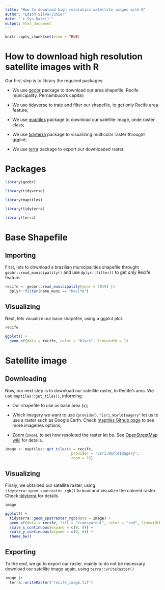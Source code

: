 ```yaml
---
title: "How to download high resolution satellite images with R"
author: "Edson Silva-Júnior"
date: "`r Sys.Date()`"
output: html_document
---
```


```r
knitr::opts_chunk$set(echo = TRUE)
```

# How to download high resolution satellite images with R

Our first step is to library the required packages: 

- We use [geobr](https://github.com/ipeaGIT/geobr) package to download our area shapefile, Recife municipality, Pernambuco's capital; 

- We use [tidyverse](https://www.tidyverse.org/packages) to trate and filter our shapefile, to get only Recife area feature;

- We use [maptiles](https://github.com/riatelab/maptilesmaptiles Github page) package to download our satellite image, onde raster class;

- We use [tidyterra](https://dieghernan.github.io/tidyterra) package to visualizing multicolar raster throught ggplot;

- We use [terra](https://github.com/ipeaGIT/geobr) package to export our downloaded raster.

# Packages 

```r
library(geobr)

library(tidyverse)

library(maptiles)

library(tidyterra)

library(terra)
```

# Base Shapefile

## Importing 

First, lets to download a brazilian municipalities shapefile throught `geobr::read_municipality()` and use `dplyr::filter()` to get only Recife feature.

```r
recife <- geobr::read_municipality(year = 2019) |> 
  dplyr::filter(name_muni == "Recife")

```

## Visualizing 

Next, lets vicualize our base shapefile, using a ggplot plot.

```r
recife

ggplot() +
  geom_sf(data = recife, color = "black", linewidth = 1)
```

# Satellite image

## Downloading

Now, our next step is to download our satellite raster, to Recife's area. We use `maptiles::get_tiles()`, informing:

- Our shapefile to use as base area (`x`);

- Which imagery we want to use (`provider`). `"Esri.WorldImagery"` let us to use a raster such as Google Earth. Check [maptiles Github page](https://github.com/riatelab/maptilesmaptiles Github page) to see more imageries options;

- Zoom (`zoom`), to set how resoluted the raster let be. See [OpenStreetMap wiki](https://wiki.openstreetmap.org/wiki/Zoom_levels) for details.

```r
image <- maptiles::get_tiles(x = recife,
                              provider = "Esri.WorldImagery",
                              zoom = 16)
```


## Visualizing 

Finaly, we obtained our satellite raster, using `tidyterra::geom_spatraster_rgb()` to load and visualize the colored raster. Check [tidyterra](https://dieghernan.github.io/tidyterra) for details.

```r
image

ggplot() +
  tidyterra::geom_spatraster_rgb(data = image) +
  geom_sf(data = recife, fill = "transparent", color = "red", linewidth = 1) +
  scale_x_continuous(expand = c(0, 0)) +
  scale_y_continuous(expand = c(0, 0)) +
  theme_bw()
```

## Exporting

To the end, we go to export our raster, mainly to do not be necessary download our satellite image again, using `terra::writeRaster()`

```r
image |>
  terra::writeRaster("recife_image.tif")
```

